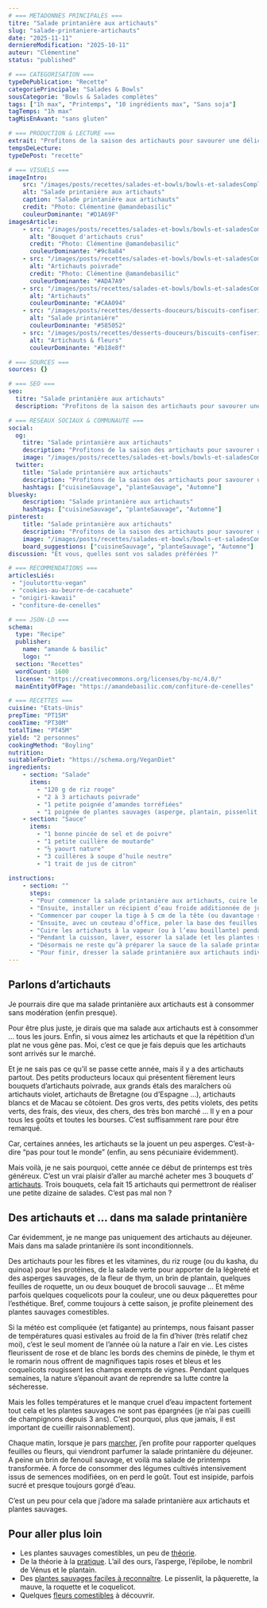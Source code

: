 ```yaml
---
# === METADONNES PRINCIPALES ===
titre: "Salade printanière aux artichauts"
slug: "salade-printaniere-artichauts"
date: "2025-11-11"
derniereModification: "2025-10-11"
auteur: "Clémentine"
status: "published"

# === CATEGORISATION ===
typeDePublication: "Recette"
categoriePrincipale: "Salades & Bowls"
sousCategorie: "Bowls & Salades complètes"
tags: ["1h max", "Printemps", "10 ingrédients max", "Sans soja"]
tagTemps: "1h max"
tagMisEnAvant: "sans gluten"

# === PRODUCTION & LECTURE ===
extrait: "Profitons de la saison des artichauts pour savourer une délicieuse salade printanière aux artichauts, riz rouge et plantes sauvages."
tempsDeLecture:
typeDePost: "recette"

# === VISUELS ===
imageIntro: 
    src: "/images/posts/recettes/salades-et-bowls/bowls-et-saladesCompletes/salade-printaniere-artichauts/Salade-artichauts-_-1290057-JPEG2.webp"
    alt: "Salade printanière aux artichauts"
    caption: "Salade printanière aux artichauts"
    credit: "Photo: Clémentine @amandebasilic"
    couleurDominante: "#D1A69F"
imagesArticle:
    - src: "/images/posts/recettes/salades-et-bowls/bowls-et-saladesCompletes/salade-printaniere-artichauts/Bouquet-dartichauts_P-1290045panier-rotated.webp"
      alt: "Bouquet d'artichauts crus"
      credit: "Photo: Clémentine @amandebasilic"
      couleurDominante: "#9c8a84"
    - src: "/images/posts/recettes/salades-et-bowls/bowls-et-saladesCompletes/salade-printaniere-artichauts/Artichaus-cuits.webp"
      alt: "Artichauts poivrade"
      credit: "Photo: Clémentine @amandebasilic"
      couleurDominante: "#ADA7A9"
    - src: "/images/posts/recettes/salades-et-bowls/bowls-et-saladesCompletes/salade-printaniere-artichauts/Artichauts-_-P1290037-inverse.webp"
      alt: "Artichauts"
      couleurDominante: "#CAA094"
    - src: "/images/posts/recettes/desserts-douceurs/biscuits-confiseries/cookies-au-beurre-de-cacahuete/Salade-aux-artichauts.webp"
      alt: "Salade printanière"
      couleurDominante: "#585052"
    - src: "/images/posts/recettes/desserts-douceurs/biscuits-confiseries/cookies-au-beurre-de-cacahuete/Artichauts-fleurs.webp"
      alt: "Artichauts & fleurs"
      couleurDominante: "#b18e8f"

# === SOURCES ===
sources: {}

# === SEO ===
seo: 
  titre: "Salade printanière aux artichauts"
  description: "Profitons de la saison des artichauts pour savourer une délicieuse salade printanière aux artichauts, riz rouge et plantes sauvages."

# === RESEAUX SOCIAUX & COMMUNAUTE ===
social: 
  og:
    titre: "Salade printanière aux artichauts"
    description: "Profitons de la saison des artichauts pour savourer une délicieuse salade printanière aux artichauts, riz rouge et plantes sauvages."
    image: "/images/posts/recettes/salades-et-bowls/bowls-et-saladesCompletes/salade-printaniere-artichauts/Salade-artichauts-_-1290057-JPEG2.webp"
  twitter:
    title: "Salade printanière aux artichauts"
    description: "Profitons de la saison des artichauts pour savourer une délicieuse salade printanière aux artichauts, riz rouge et plantes sauvages."
    hashtags: ["cuisineSauvage", "planteSauvage", "Automne"]
bluesky:
    description: "Salade printanière aux artichauts"
    hashtags: ["cuisineSauvage", "planteSauvage", "Automne"]
pinterest:
    title: "Salade printanière aux artichauts"
    description: "Profitons de la saison des artichauts pour savourer une délicieuse salade printanière aux artichauts, riz rouge et plantes sauvages."
    image: "/images/posts/recettes/salades-et-bowls/bowls-et-saladesCompletes/salade-printaniere-artichauts/Salade-artichauts-_-1290057-JPEG2.webp" # Format 2:3 optimisé
    board_suggestions: ["cuisineSauvage", "planteSauvage", "Automne"]
discussion: "Et vous, quelles sont vos salades préférées ?"

# === RECOMMENDATIONS ===
articlesLiés:
 - "joulutorttu-vegan"
 - "cookies-au-beurre-de-cacahuete"
 - "onigiri-kawaii"
 - "confiture-de-cenelles"

# === JSON-LD ===
schema:
  type: "Recipe"
  publisher: 
    name: "amande & basilic"
    logo: ""
  section: "Recettes"
  wordCount: 1600
  license: "https://creativecommons.org/licenses/by-nc/4.0/"
  mainEntityOfPage: "https://amandebasilic.com/confiture-de-cenelles"

# === RECETTES ===
cuisine: "Etats-Unis"
prepTime: "PT15M"
cookTime: "PT30M"
totalTime: "PT45M"
yield: "2 personnes"
cookingMethod: "Boyling"
nutrition: 
suitableForDiet: "https://schema.org/VeganDiet"
ingredients:
    - section: "Salade"
      items: 
        - "120 g de riz rouge"
        - "2 à 3 artichauts poivrade"
        - "1 petite poignée d’amandes torréfiées"
        - "1 poignée de plantes sauvages (asperge, plantain, pissenlit, fenouil, roquette, thym, coquelicot …)"
    - section: "Sauce" 
      items: 
        - "1 bonne pincée de sel et de poivre"
        - "1 petite cuillère de moutarde"
        - "½ yaourt nature"
        - "3 cuillères à soupe d’huile neutre"
        - "1 trait de jus de citron"
    
instructions: 
    - section: ""
      steps: 
      - "Pour commencer la salade printanière aux artichauts, cuire le riz rouge (préalablement rincé) à l’eau bouillante salée une bonne vingtaine de minutes. Puis, égoutter et réserver."
      - "Ensuite, installer un récipient d’eau froide additionnée de jus de citron avant de préparer les artichauts."
      - "Commencer par couper la tige à 5 cm de la tête (ou davantage si les artichauts sont tendres) et, enlever les feuilles extérieures les plus coriaces en tournant l’artichaut."
      - "Ensuite, avec un couteau d’office, peler la base des feuilles et éplucher la tige. Maintenant, trancher le haut des feuilles puis couper l’artichaut en 2 dans le sens de la longueur. Immédiatement, plonger l’artichaut dans l’eau citronnée et réserver ainsi jusqu’à la cuisson."
      - "Cuire les artichauts à la vapeur (ou à l’eau bouillante) pendant 25 à 30 minutes. Piquer un couteau dans les feuilles pour vérifier la cuisson, les feuilles doivent être assez tendres."
      - "Pendant la cuisson, laver, essorer la salade (et les plantes sauvages) et la couper en chiffonnade."
      - "Désormais ne reste qu’à préparer la sauce de la salade printanière. Verser le sel, le poivre, la moutarde et le yaourt dans un bol et mélanger. Puis, incorporer l’huile petit à petit en fouettant et finir par le jus de citron."
      - "Pour finir, dresser la salade printanière aux artichauts individuellement en finissant par les plantes sauvages émincées et les amandes torréfiées. Napper légèrement de sauce et servir."
---
```


## Parlons d’artichauts

Je pourrais dire que ma salade printanière aux artichauts est à consommer sans modération (enfin presque).

Pour être plus juste, je dirais que ma salade aux artichauts est à consommer … tous les jours.
Enfin, si vous aimez les artichauts et que la répétition d’un plat ne vous gêne pas. Moi, c’est ce que je fais depuis que les artichauts sont arrivés sur le marché.

Et je ne sais pas ce qu’il se passe cette année, mais il y a des artichauts partout.
Des petits producteurs locaux qui présentent fièrement leurs bouquets d’artichauts poivrade, aux grands étals des maraîchers où artichauts violet, artichauts de Bretagne (ou d’Espagne …), artichauts blancs et de Macau se côtoient.
Des gros verts, des petits violets, des petits verts, des frais, des vieux, des chers, des très bon marché … Il y en a pour tous les goûts et toutes les bourses. C’est suffisamment rare pour être remarqué.

Car, certaines années, les artichauts se la jouent un peu asperges. C’est-à-dire “pas pour tout le monde” (enfin, au sens pécuniaire évidemment).

Mais voilà, je ne sais pourquoi, cette année ce début de printemps est très généreux. C’est un vrai plaisir d’aller au marché acheter mes 3 bouquets d’ [artichauts](https://www.passeportsante.net/fr/Solutions/PlantesSupplements/Fiche.aspx?doc=artichaut_ps).
Trois bouquets, cela fait 15 artichauts qui permettront de réaliser une petite dizaine de salades. C’est pas mal non ?

## Des artichauts et … dans ma salade printanière

Car évidemment, je ne mange pas uniquement des artichauts au déjeuner. Mais dans ma salade printanière ils sont inconditionnels.

Des artichauts pour les fibres et les vitamines, du riz rouge (ou du kasha, du quinoa) pour les protéines, de la salade verte pour apporter de la légèreté et des asperges sauvages, de la fleur de thym, un brin de plantain, quelques feuilles de roquette, un ou deux bouquet de brocoli sauvage …
Et même parfois quelques coquelicots pour la couleur, une ou deux pâquerettes pour l’esthétique.
Bref, comme toujours à cette saison, je profite pleinement des plantes sauvages comestibles.

Si la météo est compliquée (et fatigante) au printemps, nous faisant passer de températures quasi estivales au froid de la fin d’hiver (très relatif chez moi), c’est le seul moment de l’année où la nature a l’air en vie.
Les cistes fleurissent de rose et de blanc les bords des chemins de pinède, le thym et le romarin nous offrent de magnifiques tapis roses et bleus et les coquelicots rougissent les champs exempts de vignes. Pendant quelques semaines, la nature s’épanouit avant de reprendre sa lutte contre la sécheresse.

Mais les folles températures et le manque cruel d’eau impactent fortement tout cela et les plantes sauvages ne sont pas épargnées (je n’ai pas cueilli de champignons depuis 3 ans). C’est pourquoi, plus que jamais, il est important de cueillir raisonnablement).

Chaque matin, lorsque je pars [marcher](https://amandebasilic.com/la-marche-besoin-quotidien/), j’en profite pour rapporter quelques feuilles ou fleurs, qui viendront parfumer la salade printanière du déjeuner. A peine un brin de fenouil sauvage, et voilà ma salade de printemps transformée.
A force de consommer des légumes cultivés intensivement issus de semences modifiées, on en perd le goût. Tout est insipide, parfois sucré et presque toujours gorgé d’eau.

C’est un peu pour cela que j’adore ma salade printanière aux artichauts et plantes sauvages.

## Pour aller plus loin

- Les plantes sauvages comestibles, un peu de [théorie](https://amandebasilic.com/plantes-sauvages-comestibles/).
- De la théorie à la [pratique](https://amandebasilic.com/plantes-sauvages-comestibles-de-theorie-a-pratique/). L’ail des ours, l’asperge, l’épilobe, le nombril de Vénus et le plantain.
- Des [plantes sauvages faciles à reconnaître](https://amandebasilic.com/plantes-sauvages-comestibles-suite-fin/). Le pissenlit, la pâquerette, la mauve, la roquette et le coquelicot.
- Quelques [fleurs comestibles](https://amandebasilic.com/fleurs-comestibles-a-decouvrir/) à découvrir.